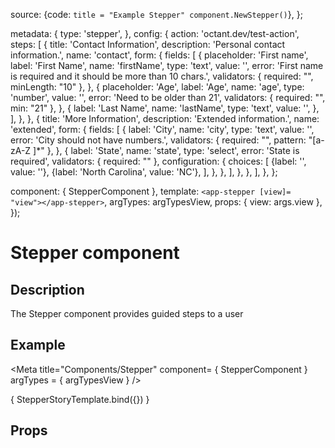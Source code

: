 
  source: {code: `title = "Example Stepper" component.NewStepper()`},
};

  metadata: {
    type: 'stepper',
  },
  config: {
    action: 'octant.dev/test-action',
    steps: [
      {
        title: 'Contact Information',
        description: 'Personal contact information.',
        name: 'contact',
        form: {
          fields: [
            {
              placeholder: 'First name',
              label: 'First Name',
              name: 'firstName',
              type: 'text',
              value: '',
              error: 'First name is required and it should be more than 10 chars.',
              validators: {
                required: "",
                minLength: "10"
              },
            },
            {
              placeholder: 'Age',
              label: 'Age',
              name: 'age',
              type: 'number',
              value: '',
              error: 'Need to be older than 21',
              validators: {
                required: "",
                min: "21"
              },
            },
            {
              label: 'Last Name',
              name: 'lastName',
              type: 'text',
              value: '',
            },
          ],
        },
      },
      {
        title: 'More Information',
        description: 'Extended information.',
        name: 'extended',
        form: {
          fields: [
            {
              label: 'City',
              name: 'city',
              type: 'text',
              value: '',
              error: 'City should not have numbers.',
              validators: {
                required: "",
                pattern: "[a-zA-Z ]*"
              },
            },
            {
              label: 'State',
              name: 'state',
              type: 'select',
              error: 'State is required',
              validators: {
                required: ""
              },
              configuration: {
                choices: [
                  {label: '', value: ''},
                  {label: 'North Carolina', value: 'NC'},
                ],
              },
            },
          ],
        },
      },
    ],
  },
};

  component: { StepperComponent },
  template: `<app-stepper [view]= "view"></app-stepper>`,
  argTypes: argTypesView,
  props: { view: args.view },
});

<h1>Stepper component</h1>
<h2>Description</h2>

<p>The Stepper component provides guided steps to a user</p>
<h2>Example</h2>

<Meta title="Components/Stepper"
      component= { StepperComponent }
      argTypes = { argTypesView }
/>

<Preview withToolbar>
  <Story
    name="Stepper component"
    parameters={{docs: stepperDocs}}
    args= {{ view: stepperView }}>
    { StepperStoryTemplate.bind({}) }
  </Story>
</Preview>

<h2>Props</h2>
<Props story = "Stepper component"/>
